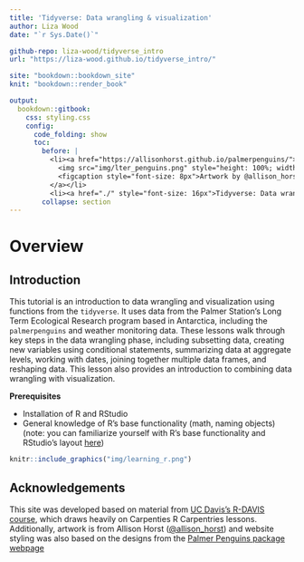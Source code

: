 ```yaml
---
title: 'Tidyverse: Data wrangling & visualization'
author: Liza Wood
date: "`r Sys.Date()`"

github-repo: liza-wood/tidyverse_intro
url: "https://liza-wood.github.io/tidyverse_intro/"

site: "bookdown::bookdown_site"
knit: "bookdown::render_book"

output:
  bookdown::gitbook:
    css: styling.css
    config:
      code_folding: show
      toc: 
        before: |
          <li><a href="https://allisonhorst.github.io/palmerpenguins/">
            <img src="img/lter_penguins.png" style="height: 100%; width: 100%; object-fit: contain" />
            <figcaption style="font-size: 8px">Artwork by @allison_horst</figcaption>
          </a></li>
          <li><a href="./" style="font-size: 16px">Tidyverse: Data wrangling & visualization</a></li>
        collapse: section
---
```


# Overview {-}

## Introduction

This tutorial is an introduction to data wrangling and visualization using functions from the `tidyverse`. It uses data from the Palmer Station's Long Term Ecological Research program based in Antarctica, including the `palmerpenguins` and weather monitoring data. These lessons walk through key steps in the data wrangling phase, including subsetting data, creating new variables using conditional statements, summarizing data at aggregate levels, working with dates, joining together multiple data frames, and reshaping data. This lesson also provides an introduction to combining data wrangling with visualization. 

**Prerequisites** 

* Installation of R and RStudio
* General knowledge of R's base functionality (math, naming objects) (note: you can familiarize yourself with R's base functionality and RStudio's layout [here](https://gge-ucd.github.io/R-DAVIS/lesson_01_intro_r_rstudio.html))


```r
knitr::include_graphics("img/learning_r.png")
```

## Acknowledgements  

This site was developed based on material from [UC Davis's R-DAVIS course](https://gge-ucd.github.io/R-DAVIS/index.html), which draws heavily on Carpenties R Carpentries lessons. Additionally, artwork is from Allison Horst ([@allison_horst](https://allisonhorst.com/)) and website styling was also based on the designs from the [Palmer Penguins package webpage](https://allisonhorst.github.io/palmerpenguins/)
